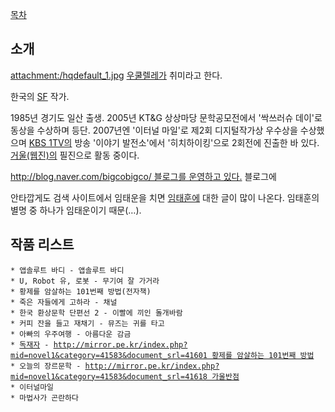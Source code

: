 [[목차]]

== 소개 ==
attachment:/hqdefault_1.jpg
[[우쿨렐레]]가 취미라고 한다.

한국의 [[SF]] 작가.
 
1985년 경기도 일산 출생. 2005년 KT&G 상상마당 문학공모전에서 '싹쓰러슈 데이'로 동상을 수상하며 등단. 2007년엔 '이터널 마일'로 제2회 디지털작가상 우수상을 수상했으며 [[KBS 1TV]]의 방송 '이야기 발전소'에서 '히치하이킹'으로 2회전에 진출한 바 있다. [[거울(웹진)]]의 필진으로 활동 중이다. 

[[http://blog.naver.com/bigcobigco/ 블로그를 운영하고 있다.]] 블로그에

안타깝게도 검색 사이트에서 임태운을 치면 [[임태훈]]에 대한 글이 많이 나온다. 임태훈의 별명 중 하나가 임태운이기 때문(…). 

== 작품 리스트 ==
 * 앱솔루트 바디 - 앱솔루트 바디
 * U, Robot 유, 로봇 - 무기여 잘 가거라
 * 황제를 암살하는 101번째 방법(전자책)
 * 죽은 자들에게 고하라 - 채널
 * 한국 환상문학 단편선 2 - 이빨에 끼인 돌개바람
 * 커피 잔을 들고 재채기 - 뮤즈는 귀를 타고 
 * 아빠의 우주여행 - 아름다운 감금 
 * [[독재자]] - [[http://mirror.pe.kr/index.php?mid=novel1&category=41583&document_srl=41601 황제를 암살하는 101번째 방법]]
 * 오늘의 장르문학 - [[http://mirror.pe.kr/index.php?mid=novel1&category=41583&document_srl=41618 가울반점]]
 * 이터널마일
 * 마법사가 곤란하다
